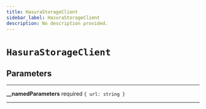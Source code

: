 ```yaml
---
title: HasuraStorageClient
sidebar_label: HasuraStorageClient
description: No description provided.
---
```


# `HasuraStorageClient`

## Parameters

---

**\_\_namedParameters** <span className="optional-status">required</span> `{ url: string }`

---
